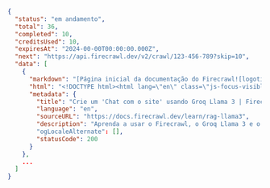 ```json Raspagem
{
  "status": "em andamento",
  "total": 36,
  "completed": 10,
  "creditsUsed": 10,
  "expiresAt": "2024-00-00T00:00:00.000Z",
  "next": "https://api.firecrawl.dev/v2/crawl/123-456-789?skip=10",
  "data": [
    {
      "markdown": "[Página inicial da documentação do Firecrawl![logotipo claro](https://mintlify.s3-us-west-1.amazonaws.com/firecrawl/logo/light.svg)!...",
      "html": "<!DOCTYPE html><html lang=\"en\" class=\"js-focus-visible lg:[--scroll-mt:9.5rem]\" data-js-focus-visible=\"\">...",
      "metadata": {
        "title": "Crie um 'Chat com o site' usando Groq Llama 3 | Firecrawl",
        "language": "en",
        "sourceURL": "https://docs.firecrawl.dev/learn/rag-llama3",
        "description": "Aprenda a usar o Firecrawl, o Groq Llama 3 e o LangChain para criar um bot de 'chat com seu site'."
        "ogLocaleAlternate": [],
        "statusCode": 200
      }
    },
    ...
  ]
}
```
